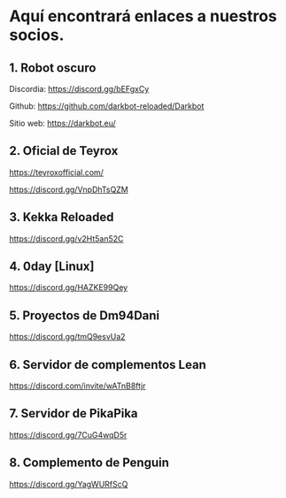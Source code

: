 # Aquí encontrará enlaces a nuestros socios.

## 1. Robot oscuro

Discordia: https://discord.gg/bEFgxCy

Github: https://github.com/darkbot-reloaded/Darkbot

Sitio web: https://darkbot.eu/

## 2. Oficial de Teyrox

https://teyroxofficial.com/

https://discord.gg/VnpDhTsQZM

## 3. Kekka Reloaded

https://discord.gg/v2Ht5an52C

## 4. 0day [Linux]

https://discord.gg/HAZKE99Qey

## 5. Proyectos de Dm94Dani

https://discord.gg/tmQ9esvUa2

## 6. Servidor de complementos Lean

https://discord.com/invite/wATnB8ftjr

## 7. Servidor de PikaPika

https://discord.gg/7CuG4wqD5r

## 8. Complemento de Penguin

https://discord.gg/YagWURfScQ
